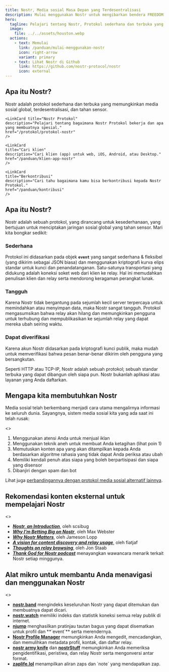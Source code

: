```yaml
---
title: Nostr, Media sosial Masa Depan yang Terdesentralisasi
description: Mulai menggunakan Nostr untuk mengibarkan bendera FREEDOM OF SPEECH!
hero:
  tagline: Pelajari tentang Nostr, Protokol sederhana dan terbuka yang memungkinkan jaringan sosial global yang benar-benar tahan sensor.
  image:
    file: ../../assets/houston.webp
  actions:
    - text: Memulai
      link: /panduan/mulai-menggunakan-nostr
      icon: right-arrow
      variant: primary
    - text: Lihat Nostr di Github
      link: https://github.com/nostr-protocol/nostr
      icon: external
---
```



## Apa itu Nostr?

Nostr adalah protokol sederhana dan terbuka yang memungkinkan media sosial global, terdesentralisasi, dan tahan sensor.


<CardGrid stagger>
	<LinkCard
	title="Memulai"
	description="Buat akun dan bergabung dengan ribuan orang lainnya di Nostr."
	href="/panduan/mulai-menggunakan-nostr"
	/>

	<LinkCard title="Nostr Protokol"
	description="Pelajari tentang bagaimana Nostr Protokol bekerja dan apa yang membuatnya spesial."
	href="/protokol/protokol-nostr"
	/>

	<LinkCard
	title="Cari klien"
	description="Cari klien (app) untuk web, iOS, Android, atau Desktop."
	href="/panduan/klien-app-nostr"
	/>
	
	<LinkCard
	title="Berkontribusi"
	description="Cari tahu bagaimana kamu bisa berkontribusi kepada Nostr Protokol."
	href="/panduan/kontribusi"
	/>
</CardGrid>

## Apa itu Nostr?

<YouTube
  class="rounded-2xl"
  id="techno"
  title="What is Nostr?"
  videoId="5W-jtbbh3eA"
/>

Nostr adalah sebuah protokol, yang dirancang untuk kesederhanaan, yang bertujuan untuk menciptakan jaringan sosial global yang tahan sensor. Mari kita bongkar sedikit:

### Sederhana

Protokol ini didasarkan pada objek **`event`** yang sangat sederhana & fleksibel (yang dikirim sebagai JSON biasa) dan menggunakan kriptografi kurva elips standar untuk kunci dan penandatanganan. Satu-satunya transportasi yang didukung adalah koneksi soket web dari klien ke relay. Hal ini memudahkan penulisan klien dan relay serta mendorong keragaman perangkat lunak.

### Tangguh

Karena Nostr tidak bergantung pada sejumlah kecil server terpercaya untuk memindahkan atau menyimpan data, maka Nostr sangat tangguh. Protokol mengasumsikan bahwa relay akan hilang dan memungkinkan pengguna untuk terhubung dan mempublikasikan ke sejumlah relay yang dapat mereka ubah seiring waktu.

### Dapat diverifikasi

Karena akun Nostr didasarkan pada kriptografi kunci publik, maka mudah untuk memverifikasi bahwa pesan benar-benar dikirim oleh pengguna yang bersangkutan.

Seperti HTTP atau TCP-IP, Nostr adalah sebuah protokol; sebuah standar terbuka yang dapat dibangun oleh siapa pun. Nostr bukanlah aplikasi atau layanan yang Anda daftarkan.

## Mengapa kita membutuhkan Nostr

Media sosial telah berkembang menjadi cara utama mengalirnya informasi ke seluruh dunia. Sayangnya, sistem media sosial kita yang ada saat ini telah rusak:

<>
  <ol>
    <li>Menggunakan atensi Anda untuk menjual iklan</li>
	<li>Menggunakan teknik aneh untuk membuat Anda ketagihan (lihat poin 1)</li>
	<li>Memutuskan konten apa yang akan ditampilkan kepada Anda berdasarkan algoritme rahasia yang tidak dapat Anda periksa atau ubah</li>
	<li>Memiliki kendali penuh atas siapa yang boleh berpartisipasi dan siapa yang disensor</li>
	<li>Dibanjiri dengan spam dan bot</li>
  </ol>
</>

Lihat juga [perbandingannya dengan protokol media sosial alternatif lainnya](/perbandingan).

## Rekomendasi konten eksternal untuk mempelajari Nostr

<>
  <ul>
    <li><a href="https://wiki.wellorder.net/post/nostr-intro/" title="Nostr, an Introduction" target="_blank" rel="nofollow noopener"><strong><i>Nostr, an Introduction</i></strong></a>, oleh scsibug</li>
	<li><a href="https://hivemind.vc/nostr/" title="Why I’m Betting Big on Nostr" target="_blank" rel="nofollow noopener"><strong><i>Why I’m Betting Big on Nostr</i></strong></a>, oleh Max Webster</li>
	<li><a href="https://blog.lopp.net/why-nostr-matters/" title="Why Nostr Matters" target="_blank" rel="nofollow noopener"><strong><i>Why Nostr Matters</i></strong></a>, oleh Jameson Lopp</li>
	<li><a href="https://fiatjaf.com/3f106d31.html" title="A vision for content discovery and relay usage" target="_blank" rel="nofollow noopener"><strong><i>A vision for content discovery and relay usage</i></strong></a>, oleh fiatjaf</li>
	<li><a href="https://blog.coracle.social/posts/2f375ecdcefa65f5d7d9ae5b74f3d276a6e2b2c9a4aafad50c48cc6be66407b2" title="Thoughts on relay browsing" target="_blank" rel="nofollow noopener"><strong><i>Thoughts on relay browsing</i></strong></a>, oleh Jon Staab</li>
	<li><a href="https://tgfb.com/podcasts/thank-god-for-nostr/" title="Thank God for Nostr podcast" target="_blank" rel="nofollow noopener"><strong><i>Thank God for Nostr podcast</i></strong></a> menayangkan wawancara menarik terkait Nostr setiap minggunya.</li>
  </ul>
</>

## Alat mikro untuk membantu Anda menavigasi dan menggunakan Nostr

<>
  <ul>
    <li><a href="https://nostr.band/" title="Nostr Band" target="_blank" rel="nofollow noopener"><strong>nostr.band</strong></a> mengindeks keseluruhan Nostr yang dapat ditemukan dan membuatnya dapat dicari.</li>
	<li><a href="https://nostr.watch/" title="Nostr Watch" target="_blank" rel="nofollow noopener"><strong>nostr.watch</strong></a> memiliki indeks dan statistik koneksi semua relay publik di internet.</li>
	<li><a href="https://njump.me/" title="Njump" target="_blank" rel="nofollow noopener"><strong>njump</strong></a> menghasilkan pratinjau tautan bagus yang dapat disematkan untuk profil dan **`event`** serta merendernya.</li>
	<li><a href="https://metadata.nostr.com/" title="Nostr Profile Manager" target="_blank" rel="nofollow noopener"><strong>Nostr Profile Manager</strong></a> memungkinkan Anda mengedit, mencadangkan, dan memulihkan metadata profil, kontak, dan daftar relay.</li>
	<li><a href="https://nak.nostr.com/" title="nostr army knife" target="_blank" rel="nofollow noopener"><strong>nostr army knife</strong></a> dan <a href="https://nostrstuff.com/" title="nostrStuff" target="_blank" rel="nofollow noopener"><strong>nostrStuff</strong></a> memungkinkan Anda memeriksa pengidentifikasi, peristiwa, dan relay Nostr serta mengonversi antar format.</li>
	<li><a href="https://zaplife.lol/" title="zaplife.lol" target="_blank" rel="nofollow noopener"><strong>zaplife.lol</strong></a> menampilkan aliran zaps dan `note` yang mendapatkan zap.</li>
  </ul>
</>